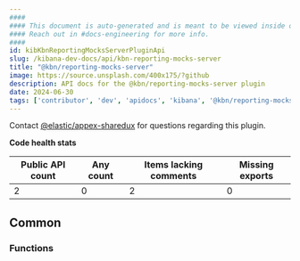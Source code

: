 ```yaml
---
####
#### This document is auto-generated and is meant to be viewed inside our experimental, new docs system.
#### Reach out in #docs-engineering for more info.
####
id: kibKbnReportingMocksServerPluginApi
slug: /kibana-dev-docs/api/kbn-reporting-mocks-server
title: "@kbn/reporting-mocks-server"
image: https://source.unsplash.com/400x175/?github
description: API docs for the @kbn/reporting-mocks-server plugin
date: 2024-06-30
tags: ['contributor', 'dev', 'apidocs', 'kibana', '@kbn/reporting-mocks-server']
---
```




Contact [@elastic/appex-sharedux](https://github.com/orgs/elastic/teams/appex-sharedux) for questions regarding this plugin.

**Code health stats**

| Public API count  | Any count | Items lacking comments | Missing exports |
|-------------------|-----------|------------------------|-----------------|
| 2 | 0 | 2 | 0 |

## Common

### Functions
<DocDefinitionList data={kbnReportingMocksServerObj.common.functions}/>

